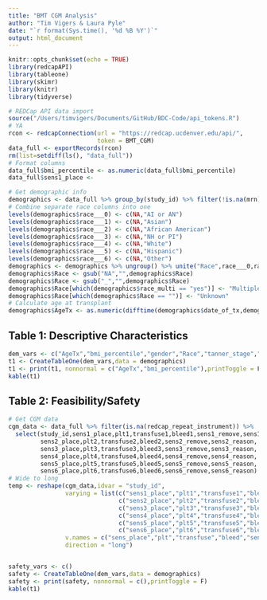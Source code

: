```yaml
---
title: "BMT CGM Analysis"
author: "Tim Vigers & Laura Pyle"
date: "`r format(Sys.time(), '%d %B %Y')`"
output: html_document
---
```


```r
knitr::opts_chunk$set(echo = TRUE)
library(redcapAPI)
library(tableone)
library(skimr)
library(knitr)
library(tidyverse)
```

```r
# REDCap API data import
source("/Users/timvigers/Documents/GitHub/BDC-Code/api_tokens.R")
# YA
rcon <- redcapConnection(url = "https://redcap.ucdenver.edu/api/",
                         token = BMT_CGM)
data_full <- exportRecords(rcon)
rm(list=setdiff(ls(), "data_full"))
# Format columns
data_full$bmi_percentile <- as.numeric(data_full$bmi_percentile)
data_full$sens1_place <- 
```

```r
# Get demographic info
demographics <- data_full %>% group_by(study_id) %>% filter(!is.na(mrn))
# Combine separate race columns into one
levels(demographics$race___0) <- c(NA,"AI or AN")
levels(demographics$race___1) <- c(NA,"Asian")
levels(demographics$race___2) <- c(NA,"African American")
levels(demographics$race___3) <- c(NA,"NH or PI")
levels(demographics$race___4) <- c(NA,"White")
levels(demographics$race___5) <- c(NA,"Hispanic")
levels(demographics$race___6) <- c(NA,"Other")
demographics <- demographics %>% ungroup() %>% unite("Race",race___0,race___1,race___2,race___3,race___4,race___5,race___6)
demographics$Race <- gsub("NA","",demographics$Race)
demographics$Race <- gsub("_","",demographics$Race)
demographics$Race[which(demographics$race_multi == "yes")] <- "Multiple"
demographics$Race[which(demographics$Race == "")] <- "Unknown"
# Calculate age at transplant
demographics$AgeTx <- as.numeric(difftime(demographics$date_of_tx,demographics$date_of_birth,units = "days")) / 365.25
```

## Table 1: Descriptive Characteristics

```r
dem_vars <- c("AgeTx","bmi_percentile","gender","Race","tanner_stage","tx_type","primary_dx_cat","spec_dx_cat")
t1 <- CreateTableOne(dem_vars,data = demographics)
t1 <- print(t1, nonnormal = c("AgeTx","bmi_percentile"),printToggle = F)
kable(t1)
```

## Table 2: Feasibility/Safety

```r
# Get CGM data
cgm_data <- data_full %>% filter(is.na(redcap_repeat_instrument)) %>%
  select(study_id,sens1_place,plt1,transfuse1,bleed1,sens1_remove,sens1_reason,
         sens2_place,plt2,transfuse2,bleed2,sens2_remove,sens2_reason,
         sens3_place,plt3,transfuse3,bleed3,sens3_remove,sens3_reason,
         sens4_place,plt4,transfuse4,bleed4,sens4_remove,sens4_reason,
         sens5_place,plt5,transfuse5,bleed5,sens5_remove,sens5_reason,
         sens6_place,plt6,transfuse6,bleed6,sens6_remove,sens6_reason)
# Wide to long
temp <- reshape(cgm_data,idvar = "study_id",
                varying = list(c("sens1_place","plt1","transfuse1","bleed1","sens1_remove","sens1_reason"),
                               c("sens2_place","plt2","transfuse2","bleed2","sens2_remove","sens2_reason"),
                               c("sens3_place","plt3","transfuse3","bleed3","sens3_remove","sens3_reason"),
                               c("sens4_place","plt4","transfuse4","bleed4","sens4_remove","sens4_reason"),
                               c("sens5_place","plt5","transfuse5","bleed5","sens5_remove","sens5_reason"),
                               c("sens6_place","plt6","transfuse6","bleed6","sens6_remove","sens6_reason")),
                v.names = c("sens_place","plt","transfuse","bleed","sens_remove","sens_reason" ),
                direction = "long")


safety_vars <- c()
safety <- CreateTableOne(dem_vars,data = demographics)
safety <- print(safety, nonnormal = c(),printToggle = F)
kable(t1)
```